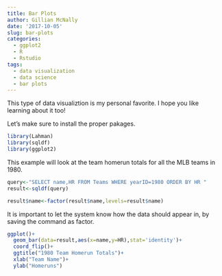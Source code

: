 ```yaml
---
title: Bar Plots
author: Gillian McNally
date: '2017-10-05'
slug: bar-plots
categories:
  - ggplot2
  - R
  - Rstudio
tags:
  - data visualization
  - data science
  - bar plots
---
```


This type of data visualiztion is my personal favorite. I hope you like learning about it too!

Let's make sure to install the proper pakages.

```r
library(Lahman)
library(sqldf)
library(ggplot2)
```

This example will look at the team homerun totals for all the MLB teams in 1980.

```r
query<-"SELECT name,HR FROM Teams WHERE yearID=1980 ORDER BY HR "
result<-sqldf(query)

result$name<-factor(result$name,levels=result$name)
```

It is important to let the system know how the data should appear in, by saving the command as factor.

```r
ggplot()+
  geom_bar(data=result,aes(x=name,y=HR),stat='identity')+
  coord_flip()+
  ggtitle("1980 Team Homerun Totals")+
  xlab("Team Name")+
  ylab("Homeruns")
```

